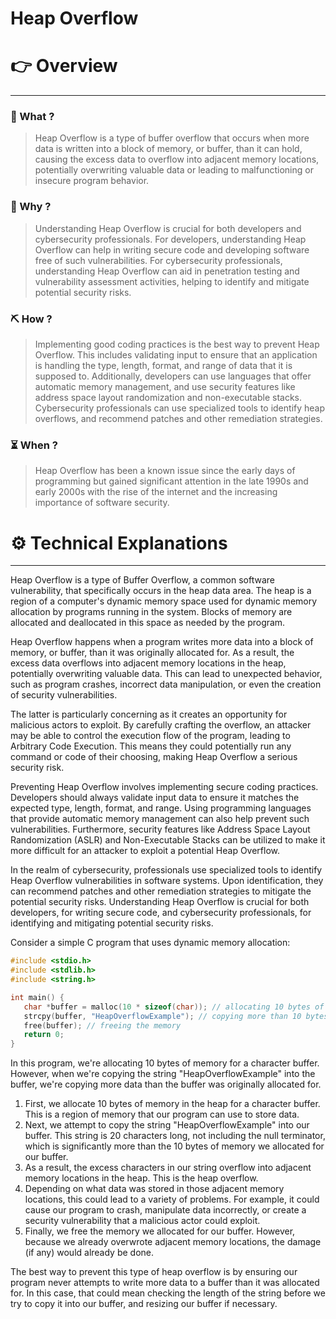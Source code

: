 # Heap Overflow


# 👉 Overview

---

### 👀 What ?

> Heap Overflow is a type of buffer overflow that occurs when more data is written into a block of memory, or buffer, than it can hold, causing the excess data to overflow into adjacent memory locations, potentially overwriting valuable data or leading to malfunctioning or insecure program behavior.
> 

### 🧐 Why ?

> Understanding Heap Overflow is crucial for both developers and cybersecurity professionals. For developers, understanding Heap Overflow can help in writing secure code and developing software free of such vulnerabilities. For cybersecurity professionals, understanding Heap Overflow can aid in penetration testing and vulnerability assessment activities, helping to identify and mitigate potential security risks.
> 

### ⛏️ How ?

> Implementing good coding practices is the best way to prevent Heap Overflow. This includes validating input to ensure that an application is handling the type, length, format, and range of data that it is supposed to. Additionally, developers can use languages that offer automatic memory management, and use security features like address space layout randomization and non-executable stacks. Cybersecurity professionals can use specialized tools to identify heap overflows, and recommend patches and other remediation strategies.
> 

### ⏳ When ?

> Heap Overflow has been a known issue since the early days of programming but gained significant attention in the late 1990s and early 2000s with the rise of the internet and the increasing importance of software security.
> 

# ⚙️ Technical Explanations

---

Heap Overflow is a type of Buffer Overflow, a common software vulnerability, that specifically occurs in the heap data area. The heap is a region of a computer's dynamic memory space used for dynamic memory allocation by programs running in the system. Blocks of memory are allocated and deallocated in this space as needed by the program.

Heap Overflow happens when a program writes more data into a block of memory, or buffer, than it was originally allocated for. As a result, the excess data overflows into adjacent memory locations in the heap, potentially overwriting valuable data. This can lead to unexpected behavior, such as program crashes, incorrect data manipulation, or even the creation of security vulnerabilities.

The latter is particularly concerning as it creates an opportunity for malicious actors to exploit. By carefully crafting the overflow, an attacker may be able to control the execution flow of the program, leading to Arbitrary Code Execution. This means they could potentially run any command or code of their choosing, making Heap Overflow a serious security risk.

Preventing Heap Overflow involves implementing secure coding practices. Developers should always validate input data to ensure it matches the expected type, length, format, and range. Using programming languages that provide automatic memory management can also help prevent such vulnerabilities. Furthermore, security features like Address Space Layout Randomization (ASLR) and Non-Executable Stacks can be utilized to make it more difficult for an attacker to exploit a potential Heap Overflow.

In the realm of cybersecurity, professionals use specialized tools to identify Heap Overflow vulnerabilities in software systems. Upon identification, they can recommend patches and other remediation strategies to mitigate the potential security risks. Understanding Heap Overflow is crucial for both developers, for writing secure code, and cybersecurity professionals, for identifying and mitigating potential security risks.

Consider a simple C program that uses dynamic memory allocation:

```c
#include <stdio.h>
#include <stdlib.h>
#include <string.h>

int main() {
   char *buffer = malloc(10 * sizeof(char)); // allocating 10 bytes of memory
   strcpy(buffer, "HeapOverflowExample"); // copying more than 10 bytes into buffer
   free(buffer); // freeing the memory
   return 0;
}

```

In this program, we're allocating 10 bytes of memory for a character buffer. However, when we're copying the string "HeapOverflowExample" into the buffer, we're copying more data than the buffer was originally allocated for.

1. First, we allocate 10 bytes of memory in the heap for a character buffer. This is a region of memory that our program can use to store data.
2. Next, we attempt to copy the string "HeapOverflowExample" into our buffer. This string is 20 characters long, not including the null terminator, which is significantly more than the 10 bytes of memory we allocated for our buffer.
3. As a result, the excess characters in our string overflow into adjacent memory locations in the heap. This is the heap overflow.
4. Depending on what data was stored in those adjacent memory locations, this could lead to a variety of problems. For example, it could cause our program to crash, manipulate data incorrectly, or create a security vulnerability that a malicious actor could exploit.
5. Finally, we free the memory we allocated for our buffer. However, because we already overwrote adjacent memory locations, the damage (if any) would already be done.

The best way to prevent this type of heap overflow is by ensuring our program never attempts to write more data to a buffer than it was allocated for. In this case, that could mean checking the length of the string before we try to copy it into our buffer, and resizing our buffer if necessary.
